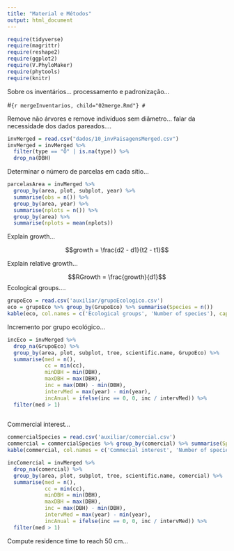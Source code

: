 ```yaml
---
title: "Material e Métodos"
output: html_document
---
```


```r
require(tidyverse)
require(magrittr)
require(reshape2)
require(ggplot2)
require(V.PhyloMaker)
require(phytools)
require(knitr)
```
Sobre os inventários... processamento e padronização...

#```{r mergeInventarios, child="02merge.Rmd"}
#```

Remove não árvores e remove indivíduos sem diâmetro... falar da necessidade dos dados pareados....


```r
invMerged = read.csv("dados/10_invPaisagensMerged.csv")
invMerged = invMerged %>%
  filter(type == "O" | is.na(type)) %>%
  drop_na(DBH)
```

Determinar o número de parcelas em cada sítio...

```r
parcelasArea = invMerged %>%
  group_by(area, plot, subplot, year) %>%
  summarise(obs = n()) %>%
  group_by(area, year) %>%
  summarise(nplots = n()) %>%
  group_by(area) %>%
  summarise(nplots = mean(nplots))
```

Explain growth...

$$growth = \frac{d2 - d1}{t2 - t1}$$

Explain relative growth...

$$RGrowth = \frac{growth}{d1}$$
Ecological groups....

```r
grupoEco = read.csv('auxiliar/grupoEcologico.csv')
eco = grupoEco %>% group_by(GrupoEco) %>% summarise(Species = n())
kable(eco, col.names = c('Ecological groups', 'Number of species'), caption = 'Number of species associated to each ecological group.')
```

Incremento por grupo ecológico...

```r
incEco = invMerged %>%
  drop_na(GrupoEco) %>%
  group_by(area, plot, subplot, tree, scientific.name, GrupoEco) %>%
  summarise(med = n(),
            cc = min(cc), 
            minDBH = min(DBH), 
            maxDBH = max(DBH), 
            inc = max(DBH) - min(DBH), 
            intervMed = max(year) - min(year), 
            incAnual = ifelse(inc == 0, 0, inc / intervMed)) %>%
  filter(med > 1)
  
```


Commercial interest...

```r
commercialSpecies = read.csv('auxiliar/comercial.csv')
commercial = commercialSpecies %>% group_by(comercial) %>% summarise(Species = n())
kable(commercial, col.names = c('Commecial interest', 'Number of species'), caption = 'Number of species associated to commercial intesrest.')
```

```r
incComercial = invMerged %>%
  drop_na(comercial) %>%
  group_by(area, plot, subplot, tree, scientific.name, comercial) %>%
  summarise(med = n(),
            cc = min(cc), 
            minDBH = min(DBH), 
            maxDBH = max(DBH), 
            inc = max(DBH) - min(DBH), 
            intervMed = max(year) - min(year), 
            incAnual = ifelse(inc == 0, 0, inc / intervMed)) %>%
  filter(med > 1)
```

Compute residence time to reach 50 cm...

```r

```



